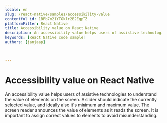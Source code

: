 ```yaml
---
locale: en
slug: /react-native/samples/accessibility-value
contentful_id: 1BPb7m21YTGklr2B2EgpTZ
platformFilter: React Native
title: Accessibility value on React Native
description: An accessibility value helps users of assistive technologies to understand the value of elements on the screen.
keywords: [React Native code sample]
authors: [janjaap]


	
---
```


# Accessibility value on React Native

An accessibility value helps users of assistive technologies to understand the value of elements on the screen. A slider should indicate the currently selected value, and ideally also it's minimum and maximum value. The screen reader announces the value of elements as it reads the screen. It is important to assign correct values to elements to avoid misunderstanding.

<CodeSample id="accessibility-value" locale="en" platform="react native"/>